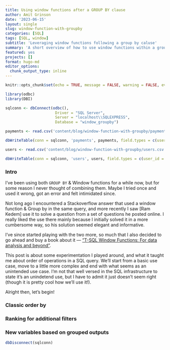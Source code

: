 ```yaml
---
title: Using window functions after a GROUP BY clause
author: Amit Grinson
date: '2023-06-15'
layout: single
slug: window-function-with-groupby
categories: [SQL]
tags: [SQL, window]
subtitle: 'Leveraging window functions following a group by caluse'
summary: 'A short overview of how to use window functions within a group by query. Going over 3 examples that help illustrate how to combine the two, as well as a better understanding of order of opertaions in SQL'
featured: yes
projects: []
format: hugo-md
editor_options: 
  chunk_output_type: inline
---
```


```r
knitr::opts_chunk$set(echo = TRUE, message = FALSE, warning = FALSE, eval = TRUE)
```


```r
library(odbc)
library(DBI)

sqlconn <- dbConnect(odbc(),
                      Driver = "SQL Server",
                      Server = "localhost\\SQLEXPRESS",
                      Database = "window_groupby")
```

```r
payments <- read.csv('content/blog/window-function-with-groupby/payments.csv', colClasses = c('numeric', 'character', 'Date', 'numeric'))

dbWriteTable(conn = sqlconn, 'payments', payments, field.types = c(user_id = 'INT', payment_id = 'VARCHAR(12)',payment_date = 'DATE', amount = 'INT' ), overwrite = TRUE)

users <- read.csv('content/blog/window-function-with-groupby/users.csv')

dbWriteTable(conn = sqlconn, 'users', users, field.types = c(user_id = 'INT', country = 'VARCHAR(2)'), overwrite = TRUE)
```

### Intro

I've been using both `GROUP BY` & Window functions for a while now, but for some reason I never thought of combining them. Maybe I tried once and used it wrong, got an error and felt intimidated since. 

Not long ago I encountered a Stackoverflow answer that used a window function & Group by in the same query, and more recently I saw [Ram Kedem] use it to solve a question from a set of questions he posted online. I really liked the use there mainly because I initially solved it in a more cumbersome way, so his solution seemed elegant and informative.

I've since started playing with the two more, so much that I also decided to go ahead and buy a book about it — ["T-SQL Window Functions: For data analysis and beyond"](https://www.amazon.com/gp/product/0135861446/ref=ppx_yo_dt_b_asin_title_o00_s00?ie=UTF8&psc=1).

This post is about some experimentation I played around, and what it taught me about order of operations in a SQL query. We'll start from a basic use case, move to a little more complex and end with what seems as an unintended use case. I'm not that well versed in the SQL infrastructure to state it's an unindetend use, but I have to admit it just doesn't seem right (though it is pretty cool how we'll use it!).

Alright then, let's begin!


### Classic order by



### Ranking for additional filters



### New variables based on grouped outputs


```r
dbDisconnect(sqlconn)
```

